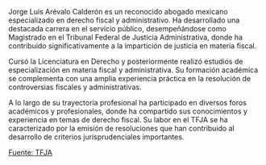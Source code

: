 Jorge Luis Arévalo Calderón es un reconocido abogado mexicano especializado en derecho fiscal y administrativo. Ha desarrollado una destacada carrera en el servicio público, desempeñándose como Magistrado en el Tribunal Federal de Justicia Administrativa, donde ha contribuido significativamente a la impartición de justicia en materia fiscal.

Cursó la Licenciatura en Derecho y posteriormente realizó estudios de especialización en materia fiscal y administrativa. Su formación académica se complementa con una amplia experiencia práctica en la resolución de controversias fiscales y administrativas.

A lo largo de su trayectoria profesional ha participado en diversos foros académicos y profesionales, donde ha compartido sus conocimientos y experiencia en temas de derecho fiscal. Su labor en el TFJA se ha caracterizado por la emisión de resoluciones que han contribuido al desarrollo de criterios jurisprudenciales importantes.

[Fuente: TFJA][tfja]

[tfja]: https://www.tfja.gob.mx
